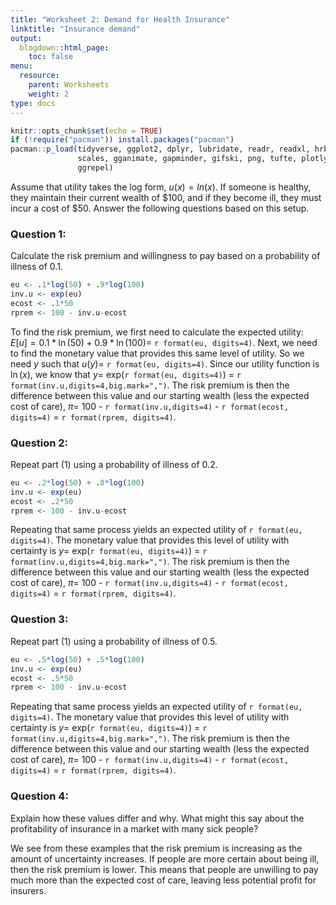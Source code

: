 ```yaml
---
title: "Worksheet 2: Demand for Health Insurance"
linktitle: "Insurance demand"
output:
  blogdown::html_page:
    toc: false
menu:
  resource:
    parent: Worksheets
    weight: 2
type: docs
---
```


```r
knitr::opts_chunk$set(echo = TRUE)
if (!require("pacman")) install.packages("pacman")
pacman::p_load(tidyverse, ggplot2, dplyr, lubridate, readr, readxl, hrbrthemes,
               scales, gganimate, gapminder, gifski, png, tufte, plotly, OECD,
               ggrepel)

```


Assume that utility takes the log form, $u(x)=ln(x)$. If someone is healthy, they maintain their current wealth of <span>&#36;</span>100, and if they become ill, they must incur a cost of <span>&#36;</span>50. Answer the following questions based on this setup.

### Question 1:
Calculate the risk premium and willingness to pay based on a probability of illness of 0.1.<br>

```r
eu <- .1*log(50) + .9*log(100)
inv.u <- exp(eu)
ecost <- .1*50
rprem <- 100 - inv.u-ecost
```
To find the risk premium, we first need to calculate the expected utility: $E[u]=0.1*\ln(50) + 0.9*\ln(100)=$ `r format(eu, digits=4)`. Next, we need to find the monetary value that provides this same level of utility. So we need $y$ such that $u(y)=$ `r format(eu, digits=4)`. Since our utility function is $\ln(x)$, we know that $y =$ exp(`r format(eu, digits=4)`) $=$ `r format(inv.u,digits=4,big.mark=",")`. The risk premium is then the difference between this value and our starting wealth (less the expected cost of care), $\pi =$ 100 - `r format(inv.u,digits=4)` - `r format(ecost, digits=4)` $=$ `r format(rprem, digits=4)`.


### Question 2:
Repeat part (1) using a probability of illness of 0.2.<br>

```r
eu <- .2*log(50) + .8*log(100)
inv.u <- exp(eu)
ecost <- .2*50
rprem <- 100 - inv.u-ecost
```
Repeating that same process yields an expected utility of `r format(eu, digits=4)`. The monetary value that provides this level of utility with certainty is $y =$ exp(`r format(eu, digits=4)`) $=$ `r format(inv.u,digits=4,big.mark=",")`. The risk premium is then the difference between this value and our starting wealth (less the expected cost of care), $\pi =$ 100 - `r format(inv.u,digits=4)` - `r format(ecost, digits=4)` $=$ `r format(rprem, digits=4)`.


### Question 3:
Repeat part (1) using a probability of illness of 0.5.

```r
eu <- .5*log(50) + .5*log(100)
inv.u <- exp(eu)
ecost <- .5*50
rprem <- 100 - inv.u-ecost
```
Repeating that same process yields an expected utility of `r format(eu, digits=4)`. The monetary value that provides this level of utility with certainty is $y =$ exp(`r format(eu, digits=4)`) $=$ `r format(inv.u,digits=4,big.mark=",")`. The risk premium is then the difference between this value and our starting wealth (less the expected cost of care), $\pi =$ 100 - `r format(inv.u,digits=4)` - `r format(ecost, digits=4)` $=$ `r format(rprem, digits=4)`.


### Question 4:
Explain how these values differ and why. What might this say about the profitability of insurance in a market with many sick people?<br>

We see from these examples that the risk premium is increasing as the amount of uncertainty increases. If people are more certain about being ill, then the risk premium is lower. This means that people are unwilling to pay much more than the expected cost of care, leaving less potential profit for insurers.

